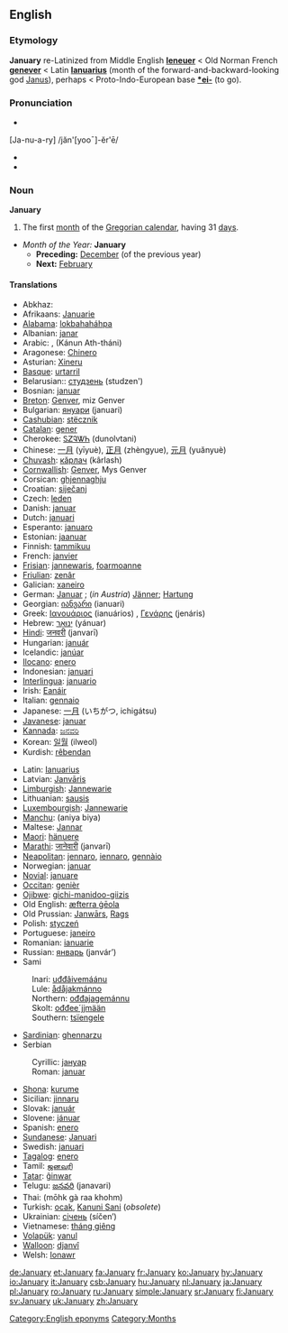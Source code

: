 ==English==

===Etymology===
'''January''' re-Latinized from Middle English '''[[Ieneuer]]''' < Old Norman French '''[[genever]]''' < Latin '''[[Ianuarius]]''' (month of the forward-and-backward-looking god [[Janus]]), perhaps < Proto-Indo-European base '''[[*ei-]]''' (to go).

===Pronunciation===
*{{IPA|/ˈʤænjʊəɹɪ/}}
[Ja-nu-a-ry] /jăn'[yooˉ]-ĕr'ē/
*{{SAMPA|/"dZ{nju@ri/}}
*{{audio|en-us-January.ogg|Audio (US)}}

===Noun===
'''January'''
# The first [[month]] of the [[Gregorian calendar]], having 31 [[day]]s.

*''Month of the Year:'' '''January'''
**'''Preceding:''' [[December]] (of the previous year)
**'''Next:''' [[February]]

====Translations====
{{top}}
*Abkhaz: {{RUchar|[[ажьырныҳәа]]}} {{IPAchar|(aẓ̌ərnəḥwa)}}
*Afrikaans: [[Januarie]]
*[[Alabama]]: [[lokbahaháhpa]]
*Albanian: [[janar]]
*Arabic: {{ARchar|[[يناير|يَنَايِر]]}} {{Unicode|(yanáːyir)}} {{m}}, {{ARchar|[[كانون الثاني]]}} (Kánun Ath-tháni) {{m}}
*Aragonese: [[Chinero]] {{m}}
*Asturian: [[Xineru]] {{m}}
*[[Basque]]: [[urtarril]]
*Belarusian:: [[студзень]] (studzen')
*Bosnian: [[januar#Bosnian|januar]] {{m}}
*[[Breton]]: [[Genver]], miz Genver
*Bulgarian: [[януари]] (januari) {{m}}
*[[Cashubian]]: [[stëcznik]]
*[[Catalan]]: [[gener]] {{m}}
*Cherokee: [[ᏚᏃᎸᏔᏂ]] (dunolvtani)
*Chinese: [[一月]] (yīyuè), [[正月]] (zhèngyue), [[元月]] (yuănyuè)
*[[Chuvash]]: [[кăрлач]] (kârlash)
*[[Cornwallish]]: [[Genver]], Mys Genver
*Corsican: [[ghjennaghju]] {{m}}
*Croatian: [[siječanj]]
*Czech: [[leden]] {{m}}
*Danish: [[januar#Danish|januar]]
*Dutch: [[januari]] {{m}}
*Esperanto: [[januaro]]
*Estonian: [[jaanuar]]
*Finnish: [[tammikuu]]
*French: [[janvier]] {{m}}
*[[Frisian]]: [[jannewaris]], [[foarmoanne]]
*[[Friulian]]: [[zenâr]] {{m}}
*Galician: [[xaneiro]] {{m}}
*German: [[Januar]] {{m}}; (''in Austria'') [[Jänner]]; [[Hartung]] {{m}}
*Georgian: [[იანვარი]] (ianuari)
*Greek: [[Ιανουάριος]] (ianuários) {{m}}, [[Γενάρης]] (jenáris) {{m}}
*Hebrew: [[ינואר|יָנוּאָר]] (yánuar)
*[[Hindi]]: [[जनवरी]] (janvarī)
*Hungarian: [[január]]
*Icelandic: [[janúar]]
*[[Ilocano]]: [[enero]]
*Indonesian: [[januari]]
*[[Interlingua]]: [[januario]]
*Irish: [[Eanáir]]
*Italian: [[gennaio]] {{m}}
*Japanese: [[一月]] (いちがつ, ichigátsu)
*[[Javanese]]: [[januar]]
*[[Kannada]]: [[ಜನವರಿ]]
*Korean: [[일월]] (ilweol)
*Kurdish: [[rêbendan]]
{{mid}}
*Latin: [[Ianuarius]] {{m}}
*Latvian: [[Janvāris]]
*[[Limburgish]]: [[Jannewarie]]
*Lithuanian: [[sausis]] {{m}}
*[[Luxembourgish]]: [[Jannewarie]]
*[[Manchu]]: (aniya biya)
*Maltese: [[Jannar]]
*[[Maori]]: [[hänuere]]
*[[Marathi]]: [[जानेवारी]] (janvarī)
*[[Neapolitan]]: [[jennaro]], [[iennaro]], [[gennàio]]
*Norwegian: [[januar]]
*[[Novial]]: [[januare]]
*[[Occitan]]: [[genièr]] {{m}}
*[[Ojibwe]]: [[gichi-manidoo-giizis]]
*Old English: [[æfterra geola|æfterra ġēola]] {{m}}
*Old Prussian: [[Janwārs]], [[Rags]]
*Polish: [[styczeń]]
*Portuguese: [[janeiro]]
*Romanian: [[ianuarie]]
*Russian: [[январь]] (janvár’) {{m}}
*Sami
:Inari: [[uđđâivemáánu]]
:Lule: [[ådåjakmánno]]
:Northern: [[ođđajagemánnu]]
:Skolt: [[ođđeeˊjjmään]]
:Southern: [[tsïengele]]
*[[Sardinian]]: [[ghennarzu]] {{m}}
*Serbian
:Cyrillic: [[јануар#Serbian|јануар]] {{m}}
:Roman: [[januar#Serbian|januar]] {{m}}
*[[Shona]]: [[kurume]]
*Sicilian: [[jinnaru]] {{m}}
*Slovak: [[január]] {{m}}
*Slovene: [[jánuar]] {{m}}
*Spanish: [[enero]] {{m}}
*[[Sundanese]]: [[Januari]]
*Swedish: [[januari]]
*[[Tagalog]]: [[enero#Tagalog|enero]]
*Tamil: [[ஜனவரி]]
*[[Tatar]]: [[ĝinwar]]
*Telugu: [[జనవరి]] (janavari)
*Thai: {{THchar|[[มกราคม]]}} (mōhk gà raa khohm)
*Turkish: [[ocak]], [[Kanuni Sani]] (''obsolete'')
*Ukrainian: [[cічень]] (síčen’)
*Vietnamese: [[tháng giêng]]
*[[Volapük]]: [[yanul]]
*[[Walloon]]: [[djanvî]]
*Welsh: [[Ionawr]] {{f}}
{{bottom}}

[[Category:English eponyms]]
[[Category:Months]]

[[de:January]]
[[et:January]]
[[fa:January]]
[[fr:January]]
[[ko:January]]
[[hy:January]]
[[io:January]]
[[it:January]]
[[csb:January]]
[[hu:January]]
[[nl:January]]
[[ja:January]]
[[pl:January]]
[[ro:January]]
[[ru:January]]
[[simple:January]]
[[sr:January]]
[[fi:January]]
[[sv:January]]
[[uk:January]]
[[zh:January]]